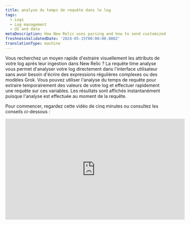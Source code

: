 ```yaml
---
title: analyse du temps de requête dans le log
tags:
  - Logs
  - Log management
  - UI and data
metaDescription: How New Relic uses parsing and how to send customized log data.
freshnessValidatedDate: '2024-05-15T00:00:00.000Z'
translationType: machine
---
```


Vous recherchez un moyen rapide d'extraire visuellement les attributs de votre log après leur ingestion dans New Relic ? La requête time analyse vous permet d'analyser votre log directement dans l'interface utilisateur sans avoir besoin d'écrire des expressions régulières complexes ou des modèles Grok. Vous pouvez utiliser l'analyse du temps de requête pour extraire temporairement des valeurs de votre log et effectuer rapidement une requête sur ces variables. Les résultats sont affichés instantanément puisque l'analyse est effectuée au moment de la requête.

Pour commencer, regardez cette vidéo de cinq minutes ou consultez les conseils ci-dessous :

<iframe width="560" height="315" src="https://www.youtube.com/embed/tvK6MlkvD6Y?si=Vj4zadiAH1OG_wMy" title="YouTube video player" frameborder="0" allow="accelerometer; autoplay; clipboard-write; encrypted-media; gyroscope; picture-in-picture; web-share" referrerpolicy="strict-origin-when-cross-origin" allowfullscreen />

## En quoi l'analyse au moment de la requête diffère de l'analyse à l'ingestion [#differences]

Bien que les deux types d'analyse facilitent l'interrogation des logs, ils présentent quelques différences significatives :

* **Ingérer analyser :** l&amp;apos;analyse pendant [l'ingestion de log](/docs/logs/ui-data/parsing/) est l&amp;apos;endroit où vous créez des règles d&amp;apos;analyse à l&amp;apos;aide de Grok ou d&amp;apos;expressions régulières (ou les deux). Au fur et à mesure que les enregistrements de log sont ingérés dans New Relic, vos règles d&amp;apos;analyse sont appliquées pour créer des attributs permanents qui sont stockés avec vos données log dans NRDB. Ces attributs facilitent l&amp;apos;interrogation des données log.

* **Analyse du temps de requête :** Contrairement à l&amp;apos;analyse d&amp;apos;ingestion, l&amp;apos;analyse du temps de requête vous permet de créer des attributs temporaires qui seront utilisés comme variables de requête. Vous pouvez ensuite utiliser ces variables dans une requête NRQL pour remplir votre table log . Nous créons automatiquement la requête au fur et à mesure que vous effectuez des sélections dans l&amp;apos;interface utilisateur.

Vous pouvez également choisir d’utiliser une combinaison des deux approches d’analyse. Consultez le tableau ci-dessous pour décider si l’analyse du temps de requête vous convient :

<table>
  <thead>
    <tr>
      <th>
        Description
      </th>

      <th>
        Ingérer analyser
      </th>

      <th>
        analyse du temps de requête
      </th>
    </tr>
  </thead>

  <tbody>
    <tr>
      <td>
        Utilisation recommandée
      </td>

      <td>
        Idéal pour créer un attribut permanent que vous pouvez interroger ultérieurement
      </td>

      <td>
        Idéal pour effectuer une requête rapide sur des attributs qui ne sont pas permanents
      </td>
    </tr>

    <tr>
      <td>
        analyser la langue
      </td>

      <td>
        Vous créez des modèles Grok et des expressions régulières
      </td>

      <td>
        New Relic crée une requête pour vous à l'aide de la NRQL [](/docs/nrql/nrql-syntax-clauses-functions/#func-aparse)fonction d&amp;apos;analyse
      </td>
    </tr>

    <tr>
      <td>
        Timing
      </td>

      <td>
        Appliqué à l'ingestion
      </td>

      <td>
        Appliqué lorsque vous effectuez une requête
      </td>
    </tr>

    <tr>
      <td>
        Résultats
      </td>

      <td>
        Apporte des modifications permanentes au logstocké
      </td>

      <td>
        Modifie temporairement votre log dans l'interface utilisateur
      </td>
    </tr>

    <tr>
      <td>
        Log de bord de la queue vivante
      </td>

      <td>
        Le log de queue en direct inclut toutes les valeurs extraites de l'analyse d'ingestion
      </td>

      <td>
        Le log de suivi en direct **n'inclut** aucune valeur extraite de l&amp;apos;analyse du temps de requête
      </td>
    </tr>

    <tr>
      <td>
        Log exporté
      </td>

      <td>
        Le log exporté inclut toutes les valeurs extraites de l'analyse d'ingestion
      </td>

      <td>
        Le log exporté **n'inclut** aucune valeur extraite de l&amp;apos;analyse du temps de requête
      </td>
    </tr>

    <tr>
      <td>
        Nombre d'attributs
      </td>

      <td>
        Un maximum de [255 attributs](/docs/logs/log-api/log-event-data/#events) est disponible lors de l&amp;apos;ingestion (le nombre réel d&amp;apos;attributs que vous pouvez analyser lors de l&amp;apos;ingestion dépend de la nature de votre log)
      </td>

      <td>
        Vous pouvez analyser un maximum de 32 attributs temporaires dans toutes les règles pour l'analyse du temps de requête
      </td>
    </tr>
  </tbody>
</table>

## Comment créer une règle d'analyse du temps de requête [#how-to]

Voici un guide pour créer des règles d'analyse du temps de requête. L'exemple montre comment extraire les valeurs du niveau de log et du message scripté de l'attribut `message`.

<Steps>
  <Step>
    #### Sélectionnez la valeur d'attribut à analyser [#select-attribute]

    Vous pouvez commencer à créer une règle d’analyse du temps de requête en sélectionnant une valeur d’attribut à analyser.

    1. Dans la table log ou dans la vue **Log details** , mettez en surbrillance une chaîne d’ancrage contenant les valeurs que vous souhaitez extraire. Dans ce cas, vous mettriez en surbrillance `level=info msg="Running script"`. Cela ressemble à ceci dans la table des logs :

       <img title="Screenshot showing a highlighted section of a log" alt="Screenshot showing a highlighted section of a log" src="/images/logs_screenshot-crop_example-log-record-to-highlight.webp" />

       Gardez à l’esprit les points suivants :

       * Votre texte en surbrillance doit inclure la ou les valeurs que vous souhaitez extraire et les caractères de chaîne environnants qui aideront à identifier l'emplacement de la ou des valeurs extraites.
       * Si votre chaîne d'ancrage initiale se trouve n'importe où au milieu de la valeur d'attribut d'origine, incluez au moins un caractère avant et après les valeurs que vous souhaitez extraire.
       * Si vous mettez en surbrillance la valeur entière de l'attribut, vous n'avez pas à vous soucier des caractères avant et après les valeurs que vous extrayez.
       * Vous ne pouvez pas mettre en surbrillance les valeurs blob à analyser.

    2. Cliquez sur l’option **Create query time parsing rule** .

       **tableau des logs :**

       <img title="Screenshot showing how you can begin with the logs table UI" alt="Screenshot showing how you can begin with the logs table UI" src="/images/logs_screenshot-full_logs-table-entry-point.webp" />

       **ue des détails des logs**:

       <img title="Screenshot showing how you can start creating rules in the logs detail view" alt="Screenshot showing how you can start creating rules in the logs detail view." src="/images/logs_screenshot-full_logs-detail-entry-point.webp" />
  </Step>

  <Step>
    #### Mettre en évidence et extraire des valeurs [#highlight-extractl]

    Après avoir cliqué sur **Create query time parsing rule**, l&amp;apos;éditeur affiche la chaîne que vous avez sélectionnée pour l&amp;apos;analyse :

    <img title="Screenshot showing the opening screen of the query editor" alt="Screenshot showing the opening screen of the query editor" src="/images/logs_screenshot-full_open-query-time-parsing-editor.webp" />

    Pour extraire les valeurs :

    1. Dans la chaîne, mettez en surbrillance la ou les valeurs que vous souhaitez extraire (voir [Conseils pour extraire des valeurs](#extract-tips)).
    2. Sous **Parse as**, entrez un nom pour cet attribut temporaire qui sera utilisé comme variable de requête.
       <img title="Screenshot showing how to extract values in the parser rule" alt="Screenshot showing how to extract values in the parser rule" src="/images/logs_screenshot-crop_extract-values-in-parser-rule.webp" />
    3. Cliquez sur **Save**, ce qui remplace la valeur que vous avez mise en surbrillance par la variable que vous avez créée.

    <CollapserGroup>
      <Collapser id="extract-tips" title="Conseils pour extraire des valeurs">
        Gardez les points suivants à l’esprit lorsque vous extrayez des valeurs :

        * Vous pouvez extraire plusieurs valeurs dans une règle.

        * Vous **ne pouvez pas** extraire des valeurs qui sont directement côte à côte. Il doit y avoir au moins un caractère (espace compris) entre les valeurs extraites.

        * Si la chaîne d'ancrage **commence** n&amp;apos;importe où au milieu de la valeur d&amp;apos;attribut d&amp;apos;origine, vous ne pouvez pas extraire le premier caractère.

          * En utilisant l'exemple `level=info msg="Running script"`, vous ne pouvez pas extraire le mot complet `level` , mais uniquement `evel`.
          * Pour extraire le mot `level`, le(s) caractère(s) avant le mot `level` doivent être inclus dans la chaîne d&amp;apos;ancrage.

        * Si la chaîne d'ancrage **se termine** n&amp;apos;importe où au milieu de la valeur d&amp;apos;attribut d&amp;apos;origine, vous ne pouvez pas extraire le dernier caractère.

          * En utilisant l'exemple `level=info msg="Running script"`, vous ne pouvez pas extraire le guillemet double final.
          * Pour extraire le dernier guillemet double, le(s) caractère(s) après le guillemet double doivent être inclus dans la chaîne d'ancrage.

        * Veillez à ne pas utiliser l'un de ces mots réservés comme nom de variable pour l'analyse au moment de la requête :

          * `appId`
          * `endTimestamp`
          * `eventType`
          * `logs.accountId`
          * `logs.hashId`
          * `messageId`
          * `message_id`
          * `metricName`
          * `metricTimesliceName`
          * `newrelic.timeslice.value`
          * `timestamp`
          * `timestampSeconds`
          * `timestampMillis`
          * Impossible de commencer par `nr.` ou `newrelic`

        * Vous ne pouvez pas nommer une valeur extraite avec le même nom que l'attribut en cours d'analyse. Par exemple, si vous créez une règle d’analyse de temps de requête pour l’attribut message, une valeur extraite ne peut pas être nommée message.

          * Les noms de valeurs extraits doivent être uniques dans toutes les règles d’analyse du temps de requête.
          * Si une valeur extraite reçoit le même nom qu'un attribut existant dans votre log, les résultats dans la table log pour cette colonne afficheront les données provenant des règles d'analyse du temps de requête et les données provenant de l'ingestion.
      </Collapser>
    </CollapserGroup>
  </Step>

  <Step>
    #### Terminez la création de votre règle d’analyse du temps de requête [#finish-rule]

    Après avoir sélectionné les valeurs, procédez comme suit :

    1. Dans l'éditeur, examinez l'aperçu du tableau montrant comment votre règle sera appliquée au log que vous avez sélectionné.

       <img title="Screenshot showing how the editor shows a preview of the rule" alt="Screenshot showing how the editor shows a preview of the rule" src="/images/logs_screenshot-crop_editor-shows-parsed-data-preview.webp" />

    2. Si vous êtes intéressé par la fonction NRQL utilisée dans la requête pour obtenir votre log, cliquez sur **Query**.

       <img title="Screenshot showing the query behind the parsing rule" alt="Screenshot showng the query behind the parsing rule" src="/images/logs_screenshot-crop_nrql-behind-query-rule.webp" />

       <figcaption>
         La chaîne de modèle, qui est utilisée pour rechercher et extraire des valeurs de l'attribut sélectionné, est mise à jour chaque fois qu'une valeur est extraite.
       </figcaption>

    3. Si vous devez renommer des variables avant de créer votre règle, cliquez sur le nom, indiquez un nouveau nom, puis cliquez sur **Save**. Vous pouvez également supprimer des variables en cliquant sur la variable que vous souhaitez supprimer et en cliquant sur **Delete**.

       <img title="Screenshot showing where you can delete values" alt="Screenshot showing where you can delete values" src="/images/logs_screenshot-crop_delete-query-time-rule.webp" />

       <figcaption>Vous pouvez modifier ou supprimer des variables en cliquant dessus.</figcaption>

    4. Une fois que vous avez terminé de vérifier et de modifier les noms de vos variables, cliquez sur **Create rule** pour terminer la création de votre règle.

    Si vous avez commencé à créer une règle d'analyse du temps de requête à partir de la vue **Log details** , vous devez fermer cette vue pour voir vos résultats dans la table log .

    **détails du log**

    <img title="Screenshot showing how you can see your newly extracted values in the log details view" alt="Screenshot showing how you can see your newly extracted values in the log details view" src="/images/logs_screenshot-full_view-results-in-log-details-view.webp" />

    <figcaption>
      Après avoir visualisé vos valeurs nouvellement extraites, fermez la vue **Log details** .
    </figcaption>

    **tableau des logs**

    <img title="Screenshot showing the final results after you create the rules" alt="Screenshot showing the final results after you create the rules" src="/images/logs_screenshot-full_log-table-results.webp" />

    <figcaption>
      La table log s'actualise automatiquement et applique la requête générée pour analyser votre log.
    </figcaption>
  </Step>
</Steps>

## Gérez vos règles [#manage-rules]

Bien que vos règles soient temporaires et s'appliquent à votre session utilisateur actuelle, vous pouvez toujours effectuer diverses tâches au cours de votre session.

<CollapserGroup>
  <Collapser id="edit-and-delete-rules" title="Modifier et supprimer des règles">
    Vous pouvez modifier ou supprimer vos règles en cliquant sur **Manage parsing rules** au-dessus du tableau log . Ces règles sont stockées dans votre session utilisateur actuelle dans la vue du log.

    <img title="Screenshot showing the rules manager" alt="Screenshot showing the rules manager" src="/images/logs_screenshot-crop_rule-manager.webp" />

    <figcaption>
      Affichez, modifiez et supprimez vos règles d’analyse du temps de requête.
    </figcaption>
  </Collapser>

  <Collapser id="save-parsing-rules" title="Enregistrez vos règles d’analyse">
    Si vous naviguez en dehors du log, vous perdrez vos règles d'analyse du temps de requête. Si vous souhaitez conserver vos règles, vous pouvez les stocker dans [des vues enregistrées](/docs/logs/ui-data/use-logs-ui/#saved-views). Cela vous permet de les charger lors d&amp;apos;une future session.
  </Collapser>

  <Collapser id="share-rules" title="Partager les règles d'analyse du temps de requête">
    Si vous souhaitez partager les règles d'analyse du temps de requête avec votre collègue, utilisez le bouton permanent en haut à droite de l'interface utilisateur.

    Lorsque vous partagez un permalien avec votre collègue et qu'il ajoute des règles, ses modifications n'affecteront pas votre ensemble de règles initiales.
  </Collapser>

  <Collapser id="create-alerts-from-queries" title="Créer des alertes à partir d'une requête log">
    Après avoir créé une règle d'analyse du temps de requête, vous pouvez utiliser les variables de ces règles dans la requête comme n'importe quel autre attribut dans la barre de recherche. Une fois que vous avez recherché une variable à partir de l'analyse du temps de requête, vous pouvez cliquer sur le bouton Alertes pour créer une alerte sur cette variable.

    <img title="Screenshot showing an example of the query time search bar" alt="Screenshot showing an example of the query time search bar" src="/images/logs_screenshot-full_query-time-search-bar.webp" />

    <figcaption>
      requête sur vos valeurs extraites afin de pouvoir créer une alerte sur ces valeurs.
    </figcaption>

    <img title="Screenshot showing the alert query builder" alt="Screenshot showing the alert query builder" src="/images/logs_screenshot-crop_alert-query-builder.webp" />

    <figcaption>
      Créez une alerte sur les valeurs extraites de l’analyse du temps de requête.
    </figcaption>
  </Collapser>

  <Collapser id="remove-readd-columns" title="Supprimer et rajouter des colonnes">
    Les variables issues de l'analyse du temps de requête sont automatiquement ajoutées à la table log sous forme de colonnes. Vous pouvez ajouter et supprimer ces colonnes d'analyse du temps de requête en cliquant sur **Add column** au-dessus de la table log . Une fois que vous avez les colonnes que vous souhaitez afficher, vous pouvez également inclure des colonnes provenant de l&amp;apos;analyse du temps de requête dans votre dashboard en cliquant sur **Add to dashboard**.
  </Collapser>

  <Collapser id="inspect-queries" title="Afficher la requête derrière le log">
    Pour voir la requête complète que nous exécutons, cliquez sur **NRQL** en haut de la page. Vous pouvez voir comment la fonction `aparse` est utilisée pour analyser votre log au moment de la requête.

    <img title="Screenshot showing the query behind the parsing rule" alt="Screenshot showing the query behind the parsing rule" src="/images/logs_screenshot-crop_query-behind-parsing-rule.webp" />

    <figcaption>
      Consultez la requête NRQL complète utilisée pour extraire les valeurs lors de l'analyse du temps de requête.
    </figcaption>
  </Collapser>

  <Collapser id="view-query-attributes" title="Afficher l'attribut de la requête">
    Vous pouvez utiliser la vue **Attributes** pour voir vos variables à partir de l&amp;apos;analyse du temps de requête et filtrer par des valeurs spécifiques pour ces variables.

    <img title="Screenshot showing the parsing attributes view" alt="Screenshot showing the parsing attributes view" src="/images/logs_screenshot-crop_parsing-attributes-view.webp" />

    <figcaption>
      Dans la vue **Attributes** , recherchez les valeurs extraites de l&amp;apos;analyse du temps de requête.
    </figcaption>
  </Collapser>
</CollapserGroup>